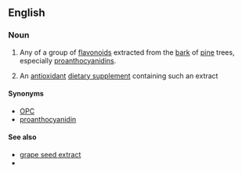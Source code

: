 ==English==

{{wikipedia}}
===Noun===
{{en-noun}}

#{{dated|organic chemistry}} Any of a group of [[flavonoid]]s extracted from the [[bark]] of [[pine]] trees, especially [[proanthocyanidin]]s.
# An [[antioxidant]] [[dietary supplement]] containing such an extract

====Synonyms====
* [[OPC]]
* [[proanthocyanidin]]

====See also====
*[[grape seed extract]]
*{{pedialite|grape seed extract}}